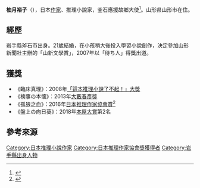 {{Multiple issues|
{{Expand language|1=ja|time=2020-10-15T13:46:01+00:00}}
{{BLPsources|time=2020-10-15T13:46:01+00:00}}
}}
'''柚月裕子'''（{{bd|1968年|5月12日||}}），日本[[作家|作家]]、推理小說家，釜石應援故鄉大使<ref>{{Cite web |url=https://en-trance.jp/news/kamaishishinbun/19472.html |title=存档副本 |access-date=2020-10-15 |archive-date=2020-08-10 |archive-url=https://web.archive.org/web/20200810042654/https://en-trance.jp/news/kamaishishinbun/19472.html |dead-url=no }}</ref>。山形県山形市在住。

== 經歷 ==
岩手縣斧石市出身。21歲結婚，在小孩稍大後投入學習小說創作，決定參加山形新聞社主辦的「山新文學賞」，2007年以「待ち人」得獎出道。

== 獲獎 ==
*《臨床真理》：2008年[[「這本推理小說了不起！」大獎|「這本推理小說了不起！」大獎]]
*《検事の本懐》：2013年[[大藪春彥獎|大藪春彥獎]]
*《孤狼之血》：2016年[[日本推理作家協會賞|日本推理作家協會賞]]<ref>{{Cite web |url=https://kadobun.jp/news/media-mix/110.html |title=日本推理作家協会賞受賞作『孤狼の血』！　映画公開が2018年５月12日に決定！ |access-date=2020-10-15 |archive-date=2020-10-19 |archive-url=https://web.archive.org/web/20201019130804/https://kadobun.jp/news/media-mix/110.html |dead-url=no }}</ref>
*《盤上の向日葵》：2018年[[本屋大賞|本屋大賞]]第2名

==參考來源==
{{reflist}}

{{DEFAULTSORT:Yuzuki Yuuko }}
[[Category:日本推理小說作家|Category:日本推理小說作家]]
[[Category:日本推理作家協會獎獲得者|Category:日本推理作家協會獎獲得者]]
[[Category:岩手縣出身人物|Category:岩手縣出身人物]]
